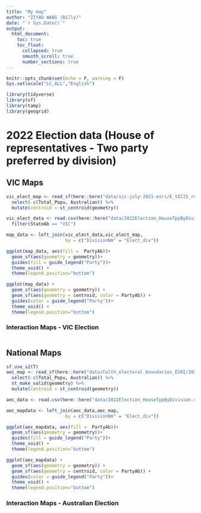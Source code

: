 ```yaml
---
title: "My map"
author: "ZIYAO WANG (Billy)"
date: "`r Sys.Date()`"
output: 
  html_document:
    toc: true
    toc_float:
      collapsed: true
      smooth_scroll: true
      number_sections: true
---
```


```r
knitr::opts_chunk$set(echo = F, warning = F)
Sys.setlocale("LC_ALL","English")
```

```r
library(tidyverse)
library(sf)
library(tamp)
library(geogrid)
```

# 2022 Election data (House of representatives - Two party preferred by division)

## VIC Maps

```r
vic_elect_map <- read_sf(here::here("data/vic-july-2021-esri/E_VIC21_region.shp")) %>% 
  select(-c(Total_Popu, Australian)) %>% 
  mutate(centroid = st_centroid(geometry))

vic_elect_data <- read.csv(here::here("data/2022Election_HouseTppByDivision.csv")) %>% 
  filter(StateAb == "VIC")

map_data <- left_join(vic_elect_data,vic_elect_map,
                      by = c("DivisionNm" = "Elect_div"))

ggplot(map_data, aes(fill =  PartyAb))+
  geom_sf(aes(geometry = geometry))+
  guides(fill = guide_legend("Party"))+
  theme_void() + 
  theme(legend.position="bottom")

ggplot(map_data) + 
  geom_sf(aes(geometry = geometry)) + 
  geom_sf(aes(geometry = centroid, color = PartyAb)) +
  guides(color = guide_legend("Party"))+
  theme_void() + 
  theme(legend.position="bottom")

```

### Interaction Maps - VIC Election

```r

```



## National Maps

```r
sf_use_s2(T)
aec_map <- read_sf(here::here("data/Cwlth_electoral_boundaries_ESRI/2021_ELB_region.shp")) %>% 
  select(-c(Total_Popu, Australian)) %>% 
  st_make_valid(geometry) %>% 
  mutate(centroid = st_centroid(geometry))

aec_data <- read.csv(here::here("data/2022Election_HouseTppByDivision.csv"))

aec_mapdata <- left_join(aec_data,aec_map,
                      by = c("DivisionNm" = "Elect_div"))

ggplot(aec_mapdata, aes(fill =  PartyAb))+
  geom_sf(aes(geometry = geometry))+
  guides(fill = guide_legend("Party"))+
  theme_void() + 
  theme(legend.position="bottom")

ggplot(aec_mapdata) + 
  geom_sf(aes(geometry = geometry)) + 
  geom_sf(aes(geometry = centroid, color = PartyAb)) +
  guides(color = guide_legend("Party"))+
  theme_void() + 
  theme(legend.position="bottom")
```

### Interaction Maps - Australian Election

```r

```




